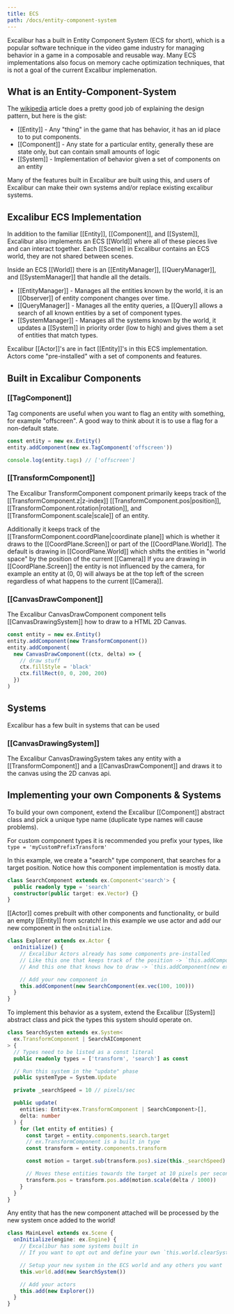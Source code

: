 ```yaml
---
title: ECS
path: /docs/entity-component-system
---
```


Excalibur has a built in Entity Component System (ECS for short), which is a popular software technique in the video game industry
for managing behavior in a game in a composable and reusable way. Many ECS implementations also focus on memory cache optimization
techniques, that is not a goal of the current Excalibur implemenation.

## What is an Entity-Component-System

The [wikipedia](https://en.wikipedia.org/wiki/Entity_component_system) article does a pretty good job of explaining the design pattern, but here is the gist:

- [[Entity]] - Any "thing" in the game that has behavior, it has an id place to to put components.
- [[Component]] - Any state for a particular entity, generally these are state only, but can contain small amounts of logic
- [[System]] - Implementation of behavior given a set of components on an entity

Many of the features built in Excalibur are built using this, and users of Excalibur can make their own systems and/or replace
existing excalibur systems.

## Excalibur ECS Implementation

In addition to the familiar [[Entity]], [[Component]], and [[System]], Excalibur also implements an ECS [[World]] where all of these
pieces live and can interact together. Each [[Scene]] in Excalibur contains an ECS world, they are not shared between scenes.

Inside an ECS [[World]] there is an [[EntityManager]], [[QueryManager]], and [[SystemManager]] that handle all the details.

- [[EntityManager]] - Manages all the entities known by the world, it is an [[Observer]] of entity component changes over time.
- [[QueryManager]] - Manages all the entity queries, a [[Query]] allows a search of all known entities by a set of component types.
- [[SystemManager]] - Manages all the systems known by the world, it updates a [[System]] in priority order (low to high) and gives them a set of entities that match types.

Excalibur [[Actor]]'s are in fact [[Entity]]'s in this ECS implementation. Actors come "pre-installed" with a set of components and features.

## Built in Excalibur Components

### [[TagComponent]]

Tag components are useful when you want to flag an entity with something, for example "offscreen". A good way to think about it is to use a flag for a non-default state.

```ts
const entity = new ex.Entity()
entity.addComponent(new ex.TagComponent('offscreen'))

console.log(entity.tags) // ['offscreen']
```

### [[TransformComponent]]

The Excalibur TransformComponent component primarily keeps track of the [[TransformComponent.z|z-index]] [[TransformComponent.pos|position]], [[TransformComponent.rotation|rotation]], and [[TransformComponent.scale|scale]] of an entity.

Additionally it keeps track of the [[TransformComponent.coordPlane|coordinate plane]] which is whether it draws to the [[CoordPlane.Screen]] or part of the [[CoordPlane.World]].
The default is drawing in [[CoordPlane.World]] which shifts the entities in "world space" by the position of the current [[Camera]]
If you are drawing in [[CoordPlane.Screen]] the entity is not influenced by the camera, for example an entity at (0, 0) will always be at the top left of the screen regardless of what happens to the current [[Camera]].

### [[CanvasDrawComponent]]

The Excalibur CanvasDrawComponent component tells [[CanvasDrawingSystem]] how to draw to a HTML 2D Canvas.

```ts
const entity = new ex.Entity()
entity.addComponent(new TransformComponent())
entity.addComponent(
  new CanvasDrawComponent((ctx, delta) => {
    // draw stuff
    ctx.fillStyle = 'black'
    ctx.fillRect(0, 0, 200, 200)
  })
)
```

## Systems

Excalibur has a few built in systems that can be used

### [[CanvasDrawingSystem]]

The Excalibur CanvasDrawingSystem takes any entity with a [[TransformComponent]] and a [[CanvasDrawComponent]] and draws it to the canvas using the 2D canvas api.

## Implementing your own Components & Systems

To build your own component, extend the Excalibur [[Component]] abstract class and pick a unique type name (duplicate type names will cause problems).

For custom component types it is recommended you prefix your types, like `type = 'myCustomPrefixTransform'`

In this example, we create a "search" type component, that searches for a target position. Notice how this component implementation is mostly data.

```ts
class SearchComponent extends ex.Component<'search'> {
  public readonly type = 'search'
  constructor(public target: ex.Vector) {}
}
```

[[Actor]] comes prebuilt with other components and functionality, or build an empty [[Entity]] from scratch! In this example we use actor and add our new component in the `onInitialize`.

```ts
class Explorer extends ex.Actor {
  onInitialize() {
    // Excalibur Actors already has some components pre-installed
    // Like this one that keeps track of the position -> `this.addComponent(new ex.TransformComponent);`
    // And this one that knows how to draw -> `this.addComponent(new ex.CanvasDrawComponent((ctx, delta) => this.draw(ctx, delta)));`

    // Add your new component in
    this.addComponent(new SearchComponent(ex.vec(100, 100)))
  }
}
```

To implement this behavior as a system, extend the Excalibur [[System]] abstract class and pick the types this system should operate on.

```ts
class SearchSystem extends ex.System<
  ex.TransformComponent | SearchAIComponent
> {
  // Types need to be listed as a const literal
  public readonly types = ['transform', 'search'] as const

  // Run this system in the "update" phase
  public systemType = System.Update

  private _searchSpeed = 10 // pixels/sec

  public update(
    entities: Entity<ex.TransformComponent | SearchComponent>[],
    delta: number
  ) {
    for (let entity of entities) {
      const target = entity.components.search.target
      // ex.TransformComponent is a built in type
      const transform = entity.components.transform

      const motion = target.sub(transform.pos).size(this._searchSpeed)

      // Moves these entities towards the target at 10 pixels per second
      transform.pos = transform.pos.add(motion.scale(delta / 1000))
    }
  }
}
```

Any entity that has the new component attached will be processed by the new system once added to the world!

```ts
class MainLevel extends ex.Scene {
  onInitialize(engine: ex.Engine) {
    // Excalibur has some systems built in
    // If you want to opt out and define your own `this.world.clearSystems()` will remove them

    // Setup your new system in the ECS world and any others you want
    this.world.add(new SearchSystem())

    // Add your actors
    this.add(new Explorer())
  }
}
```
